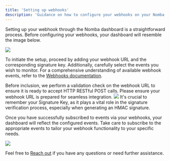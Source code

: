 ```yaml
---
title: 'Setting up webhooks'
description: 'Guidance on how to configure your webhooks on your Nomba dashboard.'
---
```


Setting up your webhook through the Nomba dashboard is a straightforward process. Before configuring your webhooks, your dashboard will resemble the image below.

<Frame caption="Setting up your webhooks">
    <img src="/images/setup-webhooks-1.png" style={{ borderRadius: '0.5rem' }} loading="lazy" />
</Frame>

To initiate the setup, proceed by adding your webhook URL and the corresponding signature key. Additionally, carefully select the events you wish to monitor. For a comprehensive understanding of available webhook events, refer to the [Webhooks documentation](/products/webhooks/introduction).

<Tip>
Before inclusion, we perform a validation check on the webhook URL to ensure it is ready to accept HTTP RESTful POST calls. Please ensure your webhook URL is prepared for seamless integration.
</Tip>

<Frame caption="Select a user type">
    <img src="/images/setup-webhooks-2.png" style={{ borderRadius: '0.5rem' }} loading="lazy" />
</Frame>

<Tip>
It's crucial to remember your Signature Key, as it plays a vital role in the signature verification process, especially when generating an HMAC signature.
</Tip>

Once you have successfully subscribed to events via your webhooks, your dashboard will reflect the configured events. Take care to subscribe to the appropriate events to tailor your webhook functionality to your specific needs.

<Frame caption="Setting up your webhooks">
    <img src="/images/setup-webhooks-3.png" style={{ borderRadius: '0.5rem' }} loading="lazy" />
</Frame>

Feel free to [Reach out](/support/reach-out) if you have any questions or need further assistance.